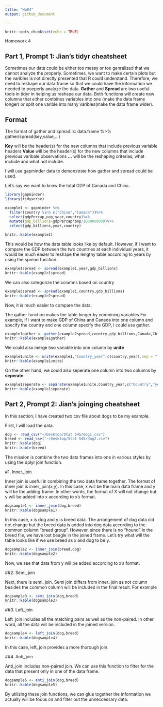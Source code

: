 ```yaml
---
title: "Hw04"
output: github_document 

---
```


```r
knitr::opts_chunk$set(echo = TRUE)
```

Homework 4

## Part 1, Prompt 1: Jian's tidyr cheatsheet

Sometimes our data could be either too messy or too genralized that we cannot analyze the properly. Sometimes, we want to make certain plots but the varibles is not directly presented that R could understand. Therefore, we need to reshape our data frame so that we could have the information we needed to poeperly analyze the data. 
**Gather** and **Spread** are two useful tools in tidyr in helping us reshape our data. Both functions will create new columns that either combines variables into one (make the data frame longer) or split one varible into many varibles(make the data frame wider). 

## Format 
The format of gather and spread is:
data.frame %>% gather/spread(key,value,...)

**Key** will be the header(s) for the new columns that include previous variable headers
**Value** will be the header(s) for the new columns that include previous varibale observations
**...** will be the reshaping criterias, what include and what not include. 

I will use gapminder data to demonstrate how gather and spread could be used. 

Let's say we want to know the total GDP of Canada and China. 

```r
library(gapminder)
library(tidyverse)
```

```r
example1 <- gapminder %>% 
  filter(country %in% c("China","Canada"))%>%
  select(gdpPercap,pop,year,country)%>%
  mutate(gdp_billions=gdpPercap*pop/1000000000)%>%
  select(gdp_billions,year,country)

knitr::kable(example1)
```





This would be how the data table looks like by default. However, if I want to compare the GDP between the two countries at each individual years, it would be much easier to reshape the lengthy table according to years by using the spread function. 

```r
example1spread <- spread(example1,year,gdp_billions)
knitr::kable(example1spread)
```


We can also categorize the columns based on country 

```r
example2spread <- spread(example1,country,gdp_billions)
knitr::kable(example2spread)
```

Now, it is much easier to compare the data. 

The gather function makes the table longer by combining variables.For example, if I want to make GDP of China and Canada into one column and specify the country and one column specify the GDP, I could use gather.

```r
example1gather <- gather(example2spread,country,gdp_billions,Canada,China)
knitr::kable(example1gather)
```


We could also merge two variable into one column by **unite**

```r
example1unite <- unite(example1,"Country_year",c(country,year),sep = ",")
knitr::kable(example1unite)
```


On the other hand, we could also seperate one column into two columns by **seperate**

```r
example1seperate <- separate(example1unite,Country_year,c("Country","year"),sep = ",")
knitr::kable(example1seperate)

```


## Part 2, Prompt 2: Jian's joinging cheatsheet

In this section, I have created two csv file about dogs to be my example. 

First, I will load the data. 

```r
dog <- read_csv("~/Desktop/Stat 545/dog1.csv")
breed <- read_csv("~/Desktop/Stat 545/dog2.csv")
knitr::kable(dog)
knitr::kable(breed)
```

The mission is combine the two data frames into one in various styles by using the dplyr join function. 

#1. Inner_join 

Inner join is useful in combining the two data frame together. The format of inner join is inner_join(x,y). In this case, x will be the main data frame and y will be the adding frame. In other words, the format of X will not change but y will be added into x according to x's format. 

```r
dogsample1 <- inner_join(dog,breed)
knitr::kable(dogsample1)
```
 

In this case, x is dog and y is breed data. The arrangement of dog data did not change but the breed data is added into dog data according to the common column "breed group". However, since there is no "hound" in the breed file, we have lost beagle in the joined frame. Let's try what will the table looks like if we use breed as x and dog to be y. 

```r
dogsample2 <- inner_join(breed,dog)
knitr::kable(dogsample2)
```


Now, we see that data from y will be added according to x's format. 


##2. Semi_join 

Next, there is semi_join. Semi join differs from inner_join as not column besides the common column will be included in the final result. For example 

```r
dogsample3 <- semi_join(dog,breed)
knitr::kable(dogsample3)
```


##3. Left_join 

Left_join includes all the matching pairs as well as the non-paired. In other word, all the data will be included in the joined version. 

```r
dogsample4 <- left_join(dog,breed)
knitr::kable(dogsample4)
```

In this case, left_join provides a more thorough join. 

##4. Anti_join 

Anti_join includes non-paired join. We can use this function to filter for the data that present only in one of the data frame. 

```r
dogsample5 <- anti_join(dog,breed)
knitr::kable(dogsample5)
```

By utilizing these join functions, we can glue together the information we actually will be focus on and filter out the unneccessary data. 







